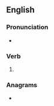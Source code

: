 {{also|TASing}}
==English==

===Pronunciation===
* {{IPA|/ˈteɪzɪŋ/|lang=en}}

===Verb===
{{head|en|present participle}}

# {{present participle of|tase|lang=en|nocat=1}}

===Anagrams===
* {{anagrams|en|'gainst|Giants|Taings|aginst|at sign|at-sign|gainst|giants|sating|tangis}}